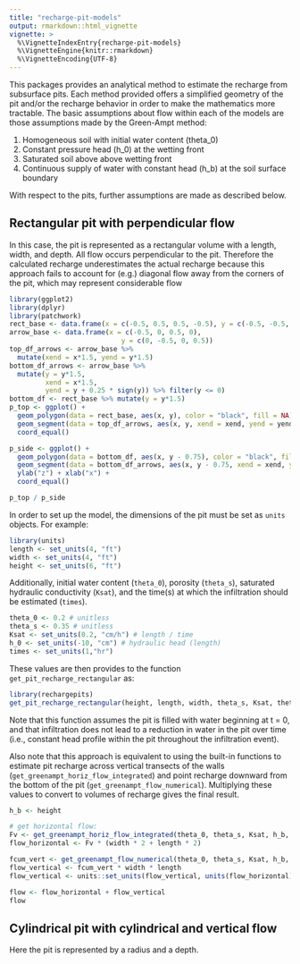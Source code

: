 ```yaml
---
title: "recharge-pit-models"
output: rmarkdown::html_vignette
vignette: >
  %\VignetteIndexEntry{recharge-pit-models}
  %\VignetteEngine{knitr::rmarkdown}
  %\VignetteEncoding{UTF-8}
---
```



This packages provides an analytical method to estimate the recharge from subsurface pits. Each method provided offers a simplified geometry of the pit and/or the recharge behavior in order to make the mathematics more tractable. The basic assumptions about flow within each of the models are those assumptions made by the Green-Ampt method:

1. Homogeneous soil with initial water content (theta_0)
2. Constant pressure head (h_0) at the wetting front
3. Saturated soil above above wetting front
4. Continuous supply of water with constant head (h_b) at the soil surface boundary

With respect to the pits, further assumptions are made as described below.

## Rectangular pit with perpendicular flow

In this case, the pit is represented as a rectangular volume with a length, width, and depth. All flow occurs perpendicular to the pit. Therefore the calculated recharge underestimates the actual recharge because this approach fails to account for (e.g.) diagonal flow away from the corners of the pit, which may represent considerable flow

```r
library(ggplot2) 
library(dplyr)
library(patchwork)
rect_base <- data.frame(x = c(-0.5, 0.5, 0.5, -0.5), y = c(-0.5, -0.5, 0.5, 0.5))
arrow_base <- data.frame(x = c(-0.5, 0, 0.5, 0), 
                            y = c(0, -0.5, 0, 0.5))
top_df_arrows <- arrow_base %>%
  mutate(xend = x*1.5, yend = y*1.5)
bottom_df_arrows <- arrow_base %>% 
  mutate(y = y*1.5,
         xend = x*1.5,
         yend = y + 0.25 * sign(y)) %>% filter(y <= 0)
bottom_df <- rect_base %>% mutate(y = y*1.5)
p_top <- ggplot() + 
  geom_polygon(data = rect_base, aes(x, y), color = "black", fill = NA) +
  geom_segment(data = top_df_arrows, aes(x, y, xend = xend, yend = yend), arrow = grid::arrow(length = unit(0.5, "cm")))  +
  coord_equal()

p_side <- ggplot() +
  geom_polygon(data = bottom_df, aes(x, y - 0.75), color = "black", fill = NA) +
  geom_segment(data = bottom_df_arrows, aes(x, y - 0.75, xend = xend, yend = yend - 0.75), arrow = grid::arrow(length = unit(0.5, "cm"))) +
  ylab("z") + xlab("x") +
  coord_equal()

p_top / p_side
```

In order to set up the model, the dimensions of the pit must be set as `units` objects. For example:

```r
library(units)
length <- set_units(4, "ft")
width <- set_units(4, "ft")
height <- set_units(6, "ft")
```

Additionally, initial water content (`theta_0`), porosity (`theta_s`), saturated hydraulic conductivity (`Ksat`), and the time(s) at which the infiltration should be estimated (`times`). 

```r
theta_0 <- 0.2 # unitless
theta_s <- 0.35 # unitless
Ksat <- set_units(0.2, "cm/h") # length / time
h_0 <- set_units(-10, "cm") # hydraulic head (length)
times <- set_units(1,"hr")
```

These values are then provides to the function `get_pit_recharge_rectangular` as:

```r
library(rechargepits)
get_pit_recharge_rectangular(height, length, width, theta_s, Ksat, theta_0, h_0, times)
```

Note that this function assumes the pit is filled with water beginning at t = 0, and that infiltration does not lead to a reduction in water in the pit over time (i.e., constant head profile within the pit throughout the infiltration event). 

Also note that this approach is equivalent to using the built-in functions to estimate pit recharge across vertical transects of the walls (`get_greenampt_horiz_flow_integrated`) and point recharge downward from the bottom of the pit (`get_greenampt_flow_numerical`). Multiplying these values to convert to volumes of recharge gives the final result.

```r
h_b <- height

# get horizontal flow:
Fv <- get_greenampt_horiz_flow_integrated(theta_0, theta_s, Ksat, h_b, h_0, times = times)
flow_horizontal <- Fv * (width * 2 + length * 2)

fcum_vert <- get_greenampt_flow_numerical(theta_0, theta_s, Ksat, h_b, h_0, times)
flow_vertical <- fcum_vert * width * length
flow_vertical <- units::set_units(flow_vertical, units(flow_horizontal))

flow <- flow_horizontal + flow_vertical
flow
```

## Cylindrical pit with cylindrical and vertical flow

Here the pit is represented by a radius and a depth. 
